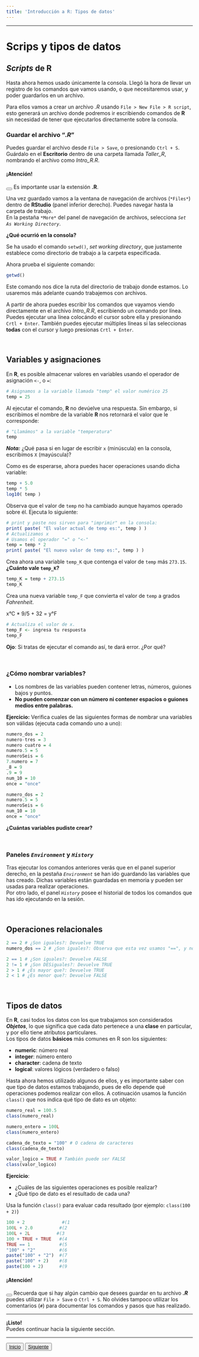 ```yaml
---
title: 'Introducción a R: Tipos de datos'
---
```

***
# Scrips y tipos de datos

## *Scripts* de R

Hasta ahora hemos usado únicamente la consola. Llegó la hora de llevar un registro de los comandos que vamos usando, o que necesitaremos usar, y poder guardarlos en un archivo.

Para ellos vamos a crear un archivo *.R* usando `File > New File > R script`, esto generará un archivo donde podremos ir escribiendo comandos de **R** sin necesidad de tener que ejecutarlos directamente sobre la consola.

### Guardar el archivo "*.R*"
Puedes guardar el archivo desde `File > Save`, o presionando `Ctrl + S`. Guárdalo en el **Escritorio** dentro de una carpeta llamada *Taller_R*, nombrando el archivo como *Intro_R.R*. 

<div class="alert alert-dismissible alert-danger">
<h4 class="alert-heading">¡Atención!</h4>
  <button type="button" class="close" data-dismiss="alert"></button>
  Es importante usar la extensión <strong>.R</strong>.
</div>

Una vez guardado vamos a la ventana de navegación de archivos (`*Files*`) dentro de **RStudio** (panel inferior derecho). Puedes navegar hasta la carpeta de trabajo.  
En la pestaña `*More*` del panel de navegación de archivos, selecciona *`Set As Working Directory`*.

**¿Qué ocurrió en la consola?**

[Se ha usado el comando `setwd()`, *set working directory*, que justamente establece como directorio de trabajo a la carpeta especificada.]{.spoiler}

Ahora prueba el siguiente comando:

```r
getwd()
```

Este comando nos dice la ruta del directorio de trabajo donde estamos. Lo usaremos más adelante cuando trabajemos con archivos.

A partir de ahora puedes escribir los comandos que vayamos viendo directamente en el archivo *Intro_R.R*, escribiendo un comando por línea.  
Puedes ejecutar una línea colocándo el cursor sobre ella y presionando `Crtl + Enter`. También puedes ejecutar múltiples líneas si las seleccionas **todas** con el cursor y luego presionas `Crtl + Enter`.

<br>

## Variables y asignaciones

En **R**, es posible almacenar valores en variables usando el operador de asignación `<-`, o `=`: 
```r
# Asignamos a la variable llamada "temp" el valor numérico 25
temp = 25
```
Al ejecutar el comando, **R** no devúelve una respuesta. Sin embargo, si escribimos el nombre de la variable **R** nos retornará el valor que le corresponde:
```r
# "Llamámos" a la variable "temperatura"
temp
```

**_Nota:_** ¿Qué pasa si en lugar de escribir `x` (minúscula) en la consola, escribímos `X` (mayúscula)?


Como es de esperarse, ahora puedes hacer operaciones usando dicha variable:
```r
temp + 5.0
temp * 5
log10( temp )
```

Observa que el valor de `temp` no ha cambiado aunque hayamos operado sobre él. Ejecuta lo siguiente:
```r
# print y paste nos sirven para "imprimir" en la consola:
print( paste( "El valor actual de temp es:", temp ) )
# Actualizamos x
# Usamos el operador "=" o "<-"
temp = temp * 2 
print( paste( "El nuevo valor de temp es:", temp ) )
```

Crea ahora una variable `temp_K` que contenga el valor de `temp` más `273.15`. **¿Cuánto vale `temp_K`?**
```r
temp_K = temp + 273.15
temp_K
```

Crea una nueva variable `temp_F` que convierta el valor de `temp` a grados *Fahrenheit*.

[ x°C * 9/5 + 32 = y°F]{.spoiler}

```r
# Actualiza el valor de x.
temp_F <- ingresa tu respuesta
temp_F
```

**Ojo**: Si tratas de ejecutar el comando así, te dará error. ¿Por qué?

<br>

### ¿Cómo nombrar variables?

* Los nombres de las variables pueden contener letras, números, guiones bajos y puntos. 
* **No pueden comenzar con un número ni contener espacios o guiones medios entre palabras.**  

**Ejercicio:** Verifica cuales de las siguientes formas de nombrar una variables son válidas (ejecuta cada comando uno a uno):
```r
numero_dos = 2
numero-tres = 3
numero cuatro = 4
numero.5 = 5
numeroSeis = 6
7.numero = 7
_8 = 9
.9 = 9
num_10 = 10
once = "once"
```

```r
numero_dos = 2
numero.5 = 5
numeroSeis = 6
num_10 = 10
once = "once"
```

**¿Cuántas variables pudiste crear?**

<br>

### Paneles *`Environment`* y *`History`*
Tras ejecutar los comandos anteriores verás que en el panel superior derecho, en la pestaña *`Environment`* se han ido guardando las variables que has creado. Dichas variables están guardadas en memoria y pueden ser usadas para realizar operaciones.  
Por otro lado, el panel *`History`* posee el historial de todos los comandos que has ido ejecutando en la sesión.

<br>

## Operaciones relacionales

```r
2 == 2 # ¿Son iguales?: Devuelve TRUE
numero_dos == 2 # ¿Son iguales?: Observa que esta vez usamos "==", y no "="

2 == 1 # ¿Son iguales?: Devuelve FALSE
2 != 1 # ¿Son DESiguales?: Devuelve TRUE
2 > 1 # ¿Es mayor que?: Devuelve TRUE
2 < 1 # ¿Es menor que?: Devuelve FALSE
```

<br>

## Tipos de datos

En **R**, casi todos los datos con los que trabajamos son considerados **_Objetos_**, lo que significa que cada dato pertenece a una **clase** en particular, y por ello tiene atributos particulares.  
Los tipos de datos **básicos** más comunes en R son los siguientes:

* **numeric**: número real
* **integer**: número entero
* **character**: cadena de texto
* **logical**: valores lógicos (verdadero o falso)

Hasta ahora hemos utilizado algunos de ellos, y es importante saber con que tipo de datos estamos trabajando, pues de ello depende qué operaciones podemos realizar con ellos. A cotinuación usamos la función `class()` que nos indica qué tipo de dato es un objeto:

```r
numero_real = 100.5
class(numero_real)
```

```r
numero_entero = 100L
class(numero_entero)
```

```r
cadena_de_texto = "100" # O cadena de caracteres
class(cadena_de_texto)
```

```r
valor_logico = TRUE # También puede ser FALSE
class(valor_logico)
```

**Ejercicio**: 

- ¿Cuáles de las siguientes operaciones es posible realizar?
- ¿Qué tipo de dato es el resultado de cada una?

Usa la función `class()` para evaluar cada resultado (por ejemplo: `class(100 + 2)`)

```r
100 + 2				 #(1
100L + 2.0		   	#(2
100L + 2L		   #(3
100 + TRUE + TRUE	#(4
TRUE == 1			#(5
"100" + "2"		  	#(6
paste("100" + "2")	#(7
paste("100" + 2) 	#(8
paste(100 + 2)		#(9
```

<div class="alert alert-dismissible alert-success">
<h4 class="alert-heading">¡Atención!</h4>
  <button type="button" class="close" data-dismiss="alert"></button>
  Recuerda que si hay algún cambio que desees guardar en tu archivo _**.R**_ puedes utilizar `File > Save` o `Ctrl + S`. No olvides tampoco utilizar los comentarios (`#`) para documentar los comandos y pasos que has realizado.
</div>

***

**¡Listo!**  
Puedes continuar hacia la siguiente sección.

***

<button type="button" class="btn btn-primary pull-left">
  <a href="./intro_R_p1.html" style="color:inherit"> Inicio </a>
</button>

<button type="button" class="btn btn-primary pull-right">
  <a href="./intro_R_p3.html" style="color:inherit"> Siguiente </a>
</button>

